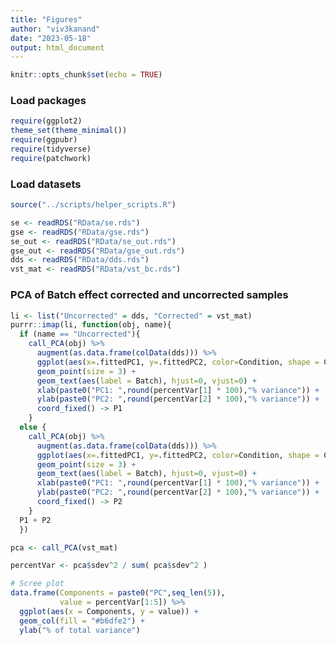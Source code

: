 ```yaml
---
title: "Figures"
author: "viv3kanand"
date: "2023-05-18"
output: html_document
---
```


```r
knitr::opts_chunk$set(echo = TRUE)
```

### Load packages
```r
require(ggplot2)
theme_set(theme_minimal())
require(ggpubr)
require(tidyverse)
require(patchwork)
```

### Load datasets
```r
source("../scripts/helper_scripts.R")

se <- readRDS("RData/se.rds")
gse <- readRDS("RData/gse.rds")
se_out <- readRDS("RData/se_out.rds")
gse_out <- readRDS("RData/gse_out.rds")
dds <- readRDS("RData/dds.rds")
vst_mat <- readRDS("RData/vst_bc.rds")
```

### PCA of Batch effect corrected and uncorrected samples
```r
li <- list("Uncorrected" = dds, "Corrected" = vst_mat)
purrr::imap(li, function(obj, name){
  if (name == "Uncorrected"){
    call_PCA(obj) %>% 
      augment(as.data.frame(colData(dds))) %>%
      ggplot(aes(x=.fittedPC1, y=.fittedPC2, color=Condition, shape = Cell_line)) + 
      geom_point(size = 3) + 
      geom_text(aes(label = Batch), hjust=0, vjust=0) +
      xlab(paste0("PC1: ",round(percentVar[1] * 100),"% variance")) +
      ylab(paste0("PC2: ",round(percentVar[2] * 100),"% variance")) +
      coord_fixed() -> P1
    }
  else {
    call_PCA(obj) %>% 
      augment(as.data.frame(colData(dds))) %>%
      ggplot(aes(x=.fittedPC1, y=.fittedPC2, color=Condition, shape = Cell_line)) + 
      geom_point(size = 3) + 
      geom_text(aes(label = Batch), hjust=0, vjust=0) +
      xlab(paste0("PC1: ",round(percentVar[1] * 100),"% variance")) +
      ylab(paste0("PC2: ",round(percentVar[2] * 100),"% variance")) +
      coord_fixed() -> P2
    }
  P1 + P2
  })

pca <- call_PCA(vst_mat)

percentVar <- pca$sdev^2 / sum( pca$sdev^2 )

# Scree plot
data.frame(Components = paste0("PC",seq_len(5)), 
           value = percentVar[1:5]) %>% 
  ggplot(aes(x = Components, y = value)) + 
  geom_col(fill = "#b6dfe2") + 
  ylab("% of total variance")

```

### 
```r

```



















